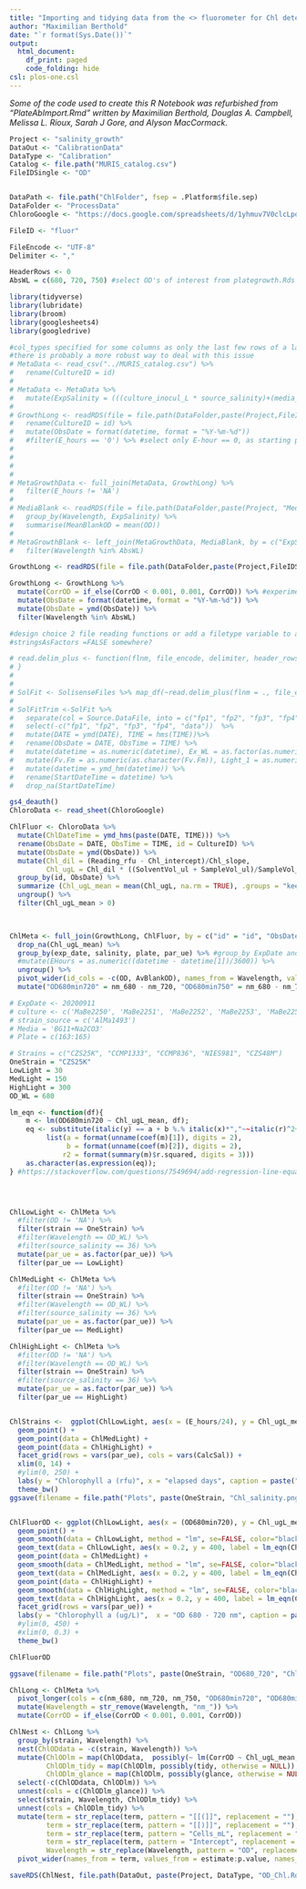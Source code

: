 ```yaml
---
title: "Importing and tidying data from the <> fluorometer for Chl determination"
author: "Maximilian Berthold"
date: "`r format(Sys.Date())`"
output:
  html_document:
    df_print: paged
    code_folding: hide   
csl: plos-one.csl
---
```


*Some of the code used to create this R Notebook was refurbished from "PlateAbImport.Rmd" written by Maximilian Berthold, Douglas A. Campbell, Melissa L. Rioux, Sarah J Gore, and Alyson MacCormack.*

```r
Project <- "salinity_growth"
DataOut <- "CalibrationData"
DataType <- "Calibration"
Catalog <- file.path("MURIS_catalog.csv")
FileIDSingle <- "OD"


DataPath <- file.path("ChlFolder", fsep = .Platform$file.sep)
DataFolder <- "ProcessData"
ChloroGoogle <- "https://docs.google.com/spreadsheets/d/1yhmuv7V0clcLpqlsTYBMtfIcsS8Rp5yjtkRH2ktZwk0/edit#gid=0"

FileID <- "fluor"

FileEncode <- "UTF-8" 
Delimiter <- ","

HeaderRows <- 0
AbsWL = c(680, 720, 750) #select OD's of interest from plategrowth.Rds

```


```r

library(tidyverse)
library(lubridate)
library(broom)
library(googlesheets4)
library(googledrive)

```


```r
#col_types specified for some columns as only the last few rows of a large dataset contained values for these columns and the values were not being read in properly
#there is probably a more robust way to deal with this issue
# MetaData <- read_csv("../MURIS_catalog.csv") %>%
#   rename(CultureID = id)
# 
# MetaData <- MetaData %>%
#   mutate(ExpSalinity = (((culture_inocul_L * source_salinity)+(media_inocul_L*salinity))/(culture_inocul_L+media_inocul_L)))
# 
# GrowthLong <- readRDS(file = file.path(DataFolder,paste(Project,FileIDSingle, "GrowthLong.Rds", sep  = "_"),fsep = .Platform$file.sep)) %>%
#   rename(CultureID = id) %>% 
#   mutate(ObsDate = format(datetime, format = "%Y-%m-%d")) 
#   #filter(E_hours == '0') %>% #select only E-hour == 0, as starting point for plate inoculation and following Solisense-analyses
#   
# 
# 
# 
# MetaGrowthData <- full_join(MetaData, GrowthLong) %>%
#   filter(E_hours != 'NA')
# 
# MediaBlank <- readRDS(file = file.path(DataFolder,paste(Project, "MediaBlankAll.Rds", sep  = "_"),fsep = .Platform$file.sep)) %>%
#   group_by(Wavelength, ExpSalinity) %>%
#   summarise(MeanBlankOD = mean(OD))
# 
# MetaGrowthBlank <- left_join(MetaGrowthData, MediaBlank, by = c("ExpSalinity", "Wavelength")) %>%
#   filter(Wavelength %in% AbsWL) 

GrowthLong <- readRDS(file = file.path(DataFolder,paste(Project,FileIDSingle, "GrowthLong.Rds", sep  = "_"),fsep = .Platform$file.sep))

GrowthLong <- GrowthLong %>%
  mutate(CorrOD = if_else(CorrOD < 0.001, 0.001, CorrOD)) %>% #experimentally test to set values below 0.001 to 0.001 (~detection limit device)
  mutate(ObsDate = format(datetime, format = "%Y-%m-%d")) %>%
  mutate(ObsDate = ymd(ObsDate)) %>%
  filter(Wavelength %in% AbsWL)

```

```r
#design choice 2 file reading functions or add a filetype variable to a single function
#stringsAsFactors =FALSE somewhere? 

# read.delim_plus <- function(flnm, file_encode, delimiter, header_rows){read.delim(flnm, fileEncoding = file_encode, sep = delimiter,  skip = header_rows, row.names = NULL) %>% mutate(filename = flnm, cdatetime = ymd_hms(file.info(flnm)$ctime))
# }
# 
# 
# SolFit <- SolisenseFiles %>% map_df(~read.delim_plus(flnm = ., file_encode = FileEncode, delimiter = Delimiter, header_rows = HeaderRows)) 
# 
# SolFitTrim <-SolFit %>% 
#   separate(col = Source.DataFile, into = c("fp1", "fp2", "fp3", "fp4", "project", "datetime", "CultureID","Ex_WL", "data"), sep = "([\\:\\/\\_\\.\\\\])", remove = FALSE) %>%
#   select(-c("fp1", "fp2", "fp3", "fp4", "data"))  %>%
#   mutate(DATE = ymd(DATE), TIME = hms(TIME))%>%
#   rename(ObsDate = DATE, ObsTime = TIME) %>%
#   mutate(datetime = as.numeric(datetime), Ex_WL = as.factor(as.numeric(Ex_WL))) %>%
#   mutate(Fv.Fm = as.numeric(as.character(Fv.Fm)), Light_1 = as.numeric(as.character(Light_1)), Light_5 = as.numeric(as.character(Light_5))) %>%
#   mutate(datetime = ymd_hm(datetime)) %>%
#   rename(StartDateTime = datetime) %>%
#   drop_na(StartDateTime)

gs4_deauth()
ChloroData <- read_sheet(ChloroGoogle)

ChlFluor <- ChloroData %>%
  mutate(ChlDateTime = ymd_hms(paste(DATE, TIME))) %>%
  rename(ObsDate = DATE, ObsTime = TIME, id = CultureID) %>%
  mutate(ObsDate = ymd(ObsDate)) %>%
  mutate(Chl_dil = (Reading_rfu - Chl_intercept)/Chl_slope,
         Chl_ugL = Chl_dil * ((SolventVol_ul + SampleVol_ul)/SampleVol_ul)) %>%
  group_by(id, ObsDate) %>%
  summarize (Chl_ugL_mean = mean(Chl_ugL, na.rm = TRUE), .groups = "keep") %>%
  ungroup() %>%
  filter(Chl_ugL_mean > 0)
  


ChlMeta <- full_join(GrowthLong, ChlFluor, by = c("id" = "id", "ObsDate" = "ObsDate")) %>% 
  drop_na(Chl_ugL_mean) %>%
  group_by(exp_date, salinity, plate, par_ue) %>% #group_by ExpDate and salinity to show replicated wells within one consecutive plot, even with different CultureID's
  #mutate(EHours = as.numeric((datetime - datetime[1])/3600)) %>% 
  ungroup() %>%
  pivot_wider(id_cols = -c(OD, AvBlankOD), names_from = Wavelength, values_from = CorrOD, names_glue = "nm_{Wavelength}") %>% 
  mutate("OD680min720" = nm_680 - nm_720, "OD680min750" = nm_680 - nm_750) 


```



```r
# ExpDate <- 20200911
# culture <- c('MaBe2250', 'MaBe2251', 'MaBe2252', 'MaBe2253', 'MaBe2254', 'MaBe2255')
# strain_source = c('AlMa1493')
# Media = 'BG11+Na2CO3'
# Plate = c(163:165)

# Strains = c("CZS25K", "CCMP1333", "CCMP836", "NIES981", "CZS48M")
OneStrain = "CZS25K"
LowLight = 30
MedLight = 150
HighLight = 300
OD_WL = 680

lm_eqn <- function(df){
    m <- lm(OD680min720 ~ Chl_ugL_mean, df);
    eq <- substitute(italic(y) == a + b %.% italic(x)*","~~italic(r)^2~"="~r2, 
         list(a = format(unname(coef(m)[1]), digits = 2),
              b = format(unname(coef(m)[2]), digits = 2),
             r2 = format(summary(m)$r.squared, digits = 3)))
    as.character(as.expression(eq));
} #https://stackoverflow.com/questions/7549694/add-regression-line-equation-and-r2-on-graph




ChlLowLight <- ChlMeta %>%
  #filter(OD != 'NA') %>% 
  filter(strain == OneStrain) %>%
  #filter(Wavelength == OD_WL) %>%
  #filter(source_salinity == 36) %>%
  mutate(par_ue = as.factor(par_ue)) %>%
  filter(par_ue == LowLight) 

ChlMedLight <- ChlMeta %>%
  #filter(OD != 'NA') %>% 
  filter(strain == OneStrain) %>%
  #filter(Wavelength == OD_WL) %>%
  #filter(source_salinity == 36) %>%
  mutate(par_ue = as.factor(par_ue)) %>%
  filter(par_ue == MedLight)

ChlHighLight <- ChlMeta %>%
  #filter(OD != 'NA') %>% 
  #filter(Wavelength == OD_WL) %>%
  filter(strain == OneStrain) %>%
  #filter(source_salinity == 36) %>%
  mutate(par_ue = as.factor(par_ue)) %>%
  filter(par_ue == HighLight)


ChlStrains <-  ggplot(ChlLowLight, aes(x = (E_hours/24), y = Chl_ugL_mean, colour = as.factor(par_ue))) +
  geom_point() +
  geom_point(data = ChlMedLight) +
  geom_point(data = ChlHighLight) +
  facet_grid(rows = vars(par_ue), cols = vars(CalcSal)) +
  xlim(0, 14) +
  #ylim(0, 250) +
  labs(y = "Chlorophyll a (rfu)", x = "elapsed days", caption = paste("strain", OneStrain)) +
  theme_bw()
ggsave(filename = file.path("Plots", paste(OneStrain, "Chl_salinity.png", sep = "_"),fsep = .Platform$file.sep ), plot = ChlStrains, height = 4, width = 6)


ChlFluorOD <- ggplot(ChlLowLight, aes(x = (OD680min720), y = Chl_ugL_mean, colour = par_ue)) +
  geom_point() +
  geom_smooth(data = ChlLowLight, method = "lm", se=FALSE, color="black", formula = y ~ x) +
  geom_text(data = ChlLowLight, aes(x = 0.2, y = 400, label = lm_eqn(ChlLowLight)), parse = TRUE) +
  geom_point(data = ChlMedLight) +
  geom_smooth(data = ChlMedLight, method = "lm", se=FALSE, color="black", formula = y ~ x) +
  geom_text(data = ChlMedLight, aes(x = 0.2, y = 400, label = lm_eqn(ChlMedLight)), parse = TRUE) +
  geom_point(data = ChlHighLight) +
  geom_smooth(data = ChlHighLight, method = "lm", se=FALSE, color="black", formula = y ~ x) +
  geom_text(data = ChlHighLight, aes(x = 0.2, y = 400, label = lm_eqn(ChlHighLight)), parse = TRUE) +
  facet_grid(rows = vars(par_ue)) +
  labs(y = "Chlorophyll a (ug/L)",  x = "OD 680 - 720 nm", caption = paste("strain", OneStrain, "absorption 680 - 720 nm")) +
  #ylim(0, 450) +
  #xlim(0, 0.3) +
  theme_bw() 

ChlFluorOD

ggsave(filename = file.path("Plots", paste(OneStrain, "OD680_720", "Chl_OD_salinity.png", sep = "_"),fsep = .Platform$file.sep ), plot = ChlFluorOD, height = 4, width = 6)


```


```r
ChlLong <- ChlMeta %>%
  pivot_longer(cols = c(nm_680, nm_720, nm_750, "OD680min720", "OD680min750"), values_to = "CorrOD", names_to = "Wavelength") %>%
  mutate(Wavelength = str_remove(Wavelength, "nm_")) %>%
  mutate(CorrOD = if_else(CorrOD < 0.001, 0.001, CorrOD))

ChlNest <- ChlLong %>%
  group_by(strain, Wavelength) %>%
  nest(ChlODdata = -c(strain, Wavelength)) %>%
  mutate(ChlODlm = map(ChlODdata,  possibly(~ lm(CorrOD ~ Chl_ugL_mean, data = .x), otherwise = NULL)),
         ChlODlm_tidy = map(ChlODlm, possibly(tidy, otherwise = NULL)),
         ChlODlm_glance = map(ChlODlm, possibly(glance, otherwise = NULL))) %>%
  select(-c(ChlODdata, ChlODlm)) %>%
  unnest(cols = c(ChlODlm_glance)) %>%
  select(strain, Wavelength, ChlODlm_tidy) %>%
  unnest(cols = ChlODlm_tidy) %>%
  mutate(term = str_replace(term, pattern = "[[(]]", replacement = ""),
         term = str_replace(term, pattern = "[[)]]", replacement = ""),
         term = str_replace(term, pattern = "Cells_mL", replacement = "slope"),
         term = str_replace(term, pattern = "Intercept", replacement = "intercept"),
         Wavelength = str_replace(Wavelength, pattern = "OD", replacement = "")) %>%
  pivot_wider(names_from = term, values_from = estimate:p.value, names_sep = "_")

saveRDS(ChlNest, file.path(DataOut, paste(Project, DataType, "OD_Chl.Rds", sep = "_"), fsep = .Platform$file.sep))

```
